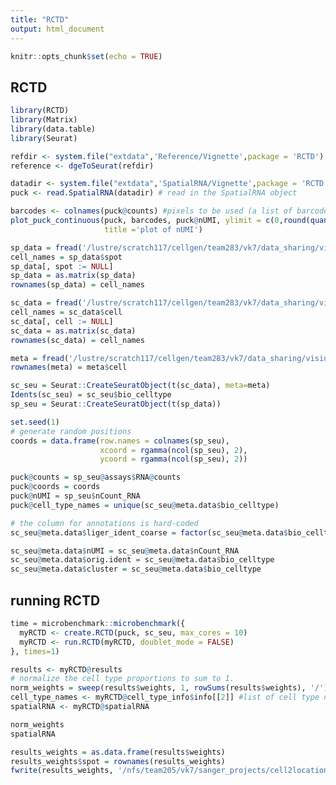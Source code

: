 ```yaml
---
title: "RCTD"
output: html_document
---
```


```r
knitr::opts_chunk$set(echo = TRUE)
```

## RCTD

```r
library(RCTD)
library(Matrix)
library(data.table)
library(Seurat)

refdir <- system.file("extdata",'Reference/Vignette',package = 'RCTD') #directory for the reference
reference <- dgeToSeurat(refdir)

datadir <- system.file("extdata",'SpatialRNA/Vignette',package = 'RCTD') # directory for sample Slide-seq dataset
puck <- read.SpatialRNA(datadir) # read in the SpatialRNA object

barcodes <- colnames(puck@counts) #pixels to be used (a list of barcode names). 
plot_puck_continuous(puck, barcodes, puck@nUMI, ylimit = c(0,round(quantile(puck@nUMI,0.9))), 
                     title ='plot of nUMI') 
```

```r
sp_data = fread('/lustre/scratch117/cellgen/team283/vk7/data_sharing/visium/lowdens_synthetic_ST_fewcells/csv_export/seed10/sp_data_downsampled.tsv')
cell_names = sp_data$spot
sp_data[, spot := NULL]
sp_data = as.matrix(sp_data)
rownames(sp_data) = cell_names

sc_data = fread('/lustre/scratch117/cellgen/team283/vk7/data_sharing/visium/lowdens_synthetic_ST_fewcells/csv_export/seed10/sc_reference.tsv')
cell_names = sc_data$cell
sc_data[, cell := NULL]
sc_data = as.matrix(sc_data)
rownames(sc_data) = cell_names

meta = fread('/lustre/scratch117/cellgen/team283/vk7/data_sharing/visium/lowdens_synthetic_ST_fewcells/csv_export/seed10/sc_reference_annot.tsv', data.table = F)
rownames(meta) = meta$cell
```

```r
sc_seu = Seurat::CreateSeuratObject(t(sc_data), meta=meta)
Idents(sc_seu) = sc_seu$bio_celltype
sp_seu = Seurat::CreateSeuratObject(t(sp_data))
```

```r
set.seed(1)
# generate random positions
coords = data.frame(row.names = colnames(sp_seu),
                    xcoord = rgamma(ncol(sp_seu), 2),
                    ycoord = rgamma(ncol(sp_seu), 2))
```

```r
puck@counts = sp_seu@assays$RNA@counts
puck@coords = coords
puck@nUMI = sp_seu$nCount_RNA
puck@cell_type_names = unique(sc_seu@meta.data$bio_celltype)

# the column for annotations is hard-coded
sc_seu@meta.data$liger_ident_coarse = factor(sc_seu@meta.data$bio_celltype)

sc_seu@meta.data$nUMI = sc_seu@meta.data$nCount_RNA
sc_seu@meta.data$orig.ident = sc_seu@meta.data$bio_celltype
sc_seu@meta.data$cluster = sc_seu@meta.data$bio_celltype
```

## running RCTD

```r
time = microbenchmark::microbenchmark({
  myRCTD <- create.RCTD(puck, sc_seu, max_cores = 10)
  myRCTD <- run.RCTD(myRCTD, doublet_mode = FALSE)
}, times=1)
```

```r
results <- myRCTD@results
# normalize the cell type proportions to sum to 1.
norm_weights = sweep(results$weights, 1, rowSums(results$weights), '/') 
cell_type_names <- myRCTD@cell_type_info$info[[2]] #list of cell type names
spatialRNA <- myRCTD@spatialRNA

norm_weights
spatialRNA
```

```r
results_weights = as.data.frame(results$weights)
results_weights$spot = rownames(results_weights)
fwrite(results_weights, '/nfs/team205/vk7/sanger_projects/cell2location_paper/notebooks/selected_results/benchmarking/lowdens_synthetic_ST_fewcells/rctd/results_weights10.csv')
```